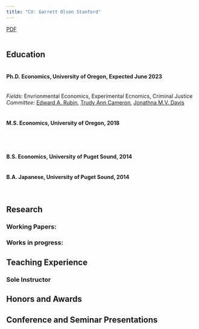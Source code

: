```yaml
---
title: "CV: Garrett Olson Stanford"
---
```


[PDF]()
<br><br>

## Education
#### <br> Ph.D. Economics, University of Oregon, Expected June 2023
<br> _Fields:_ Envrionmental Economics, Experimental Ecnomics, Criminal Justice
<br> _Committee:_ [Edward A. Rubin](edrub.in), [Trudy Ann Cameron](https://pages.uoregon.edu/cameron/vita/), [Jonathna M.V. Davis](https://sites.google.com/site/jonathanmvdavis/)
 
#### <br>  M.S. Economics, University of Oregon, 2018
<br> 

#### <br> B.S. Economics, University of Puget Sound, 2014
#### <br> B.A. Japanese, University of Puget Sound, 2014
<br>

## Research
### Working Papers: 


### Works in progress:



## Teaching Experience

### Sole Instructor



## Honors and Awards

## Conference and Seminar Presentations 